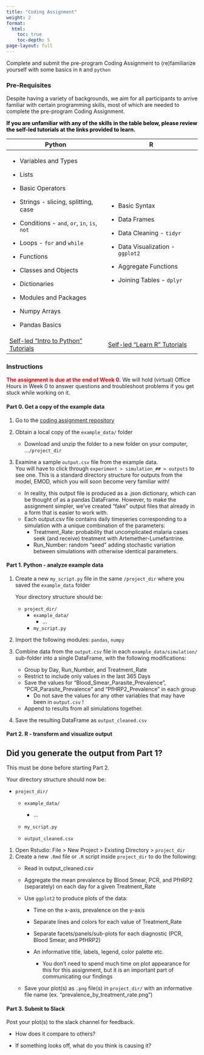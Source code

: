 ```yaml
---
title: "Coding Assignment"
weight: 2
format: 
  html: 
    toc: true
    toc-depth: 5
page-layout: full
---
```


Complete and submit the pre-program Coding Assignment to (re)familiarize yourself with some basics in `R` and `python`

### Pre-Requisites

Despite having a variety of backgrounds, we aim for all participants to arrive familiar with certain programming skills, most of which are needed to complete the pre-program Coding Assignment.

[If you are unfamiliar with any of the skills in the table below, please review the self-led tutorials at the links provided to learn.]{style="color:black;font-weight:bold"}

+--------------------------------------------------------------------------------+--------------------------------------------------------------------------+
| Python                                                                         | R                                                                        |
+================================================================================+==========================================================================+
| -   Variables and Types                                                        | -   Basic Syntax                                                         |
|                                                                                |                                                                          |
| -   Lists                                                                      | -   Data Frames                                                          |
|                                                                                |                                                                          |
| -   Basic Operators                                                            | -   Data Cleaning - `tidyr`                                              |
|                                                                                |                                                                          |
| -   Strings - slicing, splitting, case                                         | -   Data Visualization - `ggplot2`                                       |
|                                                                                |                                                                          |
| -   Conditions - `and`, `or`, `in`, `is`, `not`                                | -   Aggregate Functions                                                  |
|                                                                                |                                                                          |
| -   Loops - `for` and `while`                                                  | -   Joining Tables - `dplyr`                                             |
|                                                                                |                                                                          |
| -   Functions                                                                  |                                                                          |
|                                                                                |                                                                          |
| -   Classes and Objects                                                        |                                                                          |
|                                                                                |                                                                          |
| -   Dictionaries                                                               |                                                                          |
|                                                                                |                                                                          |
| -   Modules and Packages                                                       |                                                                          |
|                                                                                |                                                                          |
| -   Numpy Arrays                                                               |                                                                          |
|                                                                                |                                                                          |
| -   Pandas Basics                                                              |                                                                          |
+--------------------------------------------------------------------------------+--------------------------------------------------------------------------+
| [Self-led "Intro to Python" Tutorials](https://www.learnpython.org/en/Welcome) | [Self-led "Learn R" Tutorials](https://www.codecademy.com/learn/learn-r) |
+--------------------------------------------------------------------------------+--------------------------------------------------------------------------+

### Instructions

[The assignment is due at the end of Week 0.]{style="color:red;font-weight:bold"} We will hold (virtual) Office Hours in Week 0 to answer questions and troubleshoot problems if you get stuck while working on it.

#### Part 0. Get a copy of the example data

1.  Go to the [coding assignment repository]()

2.  Obtain a local copy of the `example_data/` folder

    -   Download and unzip the folder to a new folder on your computer, ...`/project_dir`

3.  Examine a sample `output.csv` file from the example data.\
    You will have to click through `experiment > simulation_## > outputs` to see one. This is a standard directory structure for outputs from the model, EMOD, which you will soon become very familiar with!

    -   In reality, this output file is produced as a .json dictionary, which can be thought of as a pandas DataFrame. However, to make the assignment simpler, we've created "fake" output files that already in a form that is easier to work with.
    -   Each output.csv file contains daily timeseries corresponding to a simulation with a unique combination of the parameters:
        -   Treatment_Rate: probability that uncomplicated malaria cases seek (and receive) treatment with Artemether-Lumefantrine.
        -   Run_Number: random "seed" adding stochastic variation between simulations with otherwise identical parameters.

#### Part 1. Python - analyze example data

1.  Create a new `my_script.py` file in the same `/project_dir` where you saved the `example_data` folder

    Your directory structure should be:

    -   `project_dir/`
        -   `example_data/`
            -   ...
        -   `my_script.py`

2.  Import the following modules: `pandas`, `numpy`

3.  Combine data from the `output.csv` file in each `example_data/simulation/` sub-folder into a single DataFrame, with the following modifications:

    -   Group by Day, Run_Number, and Treatment_Rate
    -   Restrict to include only values in the last 365 Days
    -   Save the values for "Blood_Smear_Parasite_Prevalence", "PCR_Parasite_Prevalence" and "PfHRP2_Prevalence" in each group
        -   Do not save the values for any other variables that may have been in `output.csv` !
    -   Append to results from all simulations together.

4.  Save the resulting DataFrame as `output_cleaned.csv`

#### Part 2. R - transform and visualize output

::: callout-warning
## Did you generate the output from Part 1?

This must be done before starting Part 2.

Your directory structure should now be:

-   `project_dir/`
    -   `example_data/`

        -   ...

    -   `my_script.py`

    -   `output_cleaned.csv`
:::

1.  Open Rstudio: File \> New Project \> Existing Directory \> `project_dir`
2.  Create a new `.Rmd` file or `.R` script inside `project_dir` to do the following:
    -   Read in output_cleaned.csv

    -   Aggregate the mean prevalence by Blood Smear, PCR, and PfHRP2 (separately) on each day for a given Treatment_Rate

    -   Use `ggplot2` to produce plots of the data:

        -   Time on the x-axis, prevalence on the y-axis

        -   Separate lines and colors for each value of Treatment_Rate

        -   Separate facets/panels/sub-plots for each diagnostic (PCR, Blood Smear, and PfHRP2)

        -   An informative title, labels, legend, color palette etc.

            -   You don't need to spend much time on plot appearance for this for this assignment, but it is an important part of communicating our findings

    -   Save your plot(s) as `.png` file(s) in `project_dir/` with an informative file name (ex. "prevalence_by_treatment_rate.png")

#### Part 3. Submit to Slack

Post your plot(s) to the slack channel for feedback.

-   How does it compare to others?

-   If something looks off, what do you think is causing it?
